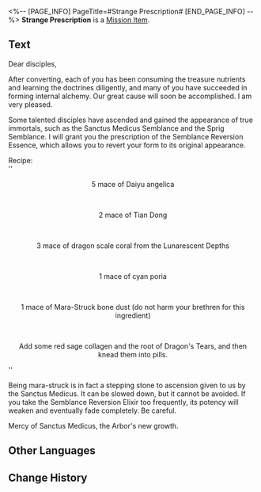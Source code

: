 <%-- [PAGE_INFO]
PageTitle=#Strange Prescription#
[END_PAGE_INFO] --%>
{{Item Infobox
|id          = 140159
|image       = Item Strange Prescription.png{{subst:void|<!--$UPLOAD:<<SpriteOutput/ItemFigures/140159.png>-<Item Strange Prescription.png>-<Item Icons>>-->}}
|type        = Mission Item
|invCategory = Missions
|rarity      = 3
|effect      = 
|description = A medical prescription. The messy writing makes one question the sanity of the author.
}}
{{Description|''"5 mace of Daiyu angelica, 3 mace of Tian Dong, mixed into the... of Xianzhou natives who have reached 600 years of age."''}}
'''Strange Prescription''' is a [[Mission Item]].

==Text==
<div align="center">{{Color|Keyword|Semblance Reversion Essence}}</div>
Dear disciples,

After converting, each of you has been consuming the treasure nutrients and learning the doctrines diligently, and many of you have succeeded in forming internal alchemy. Our great cause will soon be accomplished. I am very pleased.

Some talented disciples have ascended and gained the appearance of true immortals, such as the Sanctus Medicus Semblance and the Sprig Semblance. I will grant you the prescription of the Semblance Reversion Essence, which allows you to revert your form to its original appearance.

Recipe:<br />''<div align="center">5 mace of Daiyu angelica</div>''<br />''<div align="center">2 mace of Tian Dong</div>''<br />''<div align="center">3 mace of dragon scale coral from the Lunarescent Depths</div>''<br />''<div align="center">1 mace of cyan poria</div>''<br />''<div align="center">1 mace of Mara-Struck bone dust (do not harm your brethren for this ingredient)</div>''<br />''<div align="center">Add some red sage collagen and the root of Dragon's Tears, and then knead them into pills.</div>''

Being mara-struck is in fact a stepping stone to ascension given to us by the Sanctus Medicus. It can be slowed down, but it cannot be avoided. If you take the Semblance Reversion Elixir too frequently, its potency will weaken and eventually fade completely. Be careful.

Mercy of Sanctus Medicus, the Arbor's new growth.

==Other Languages==
{{Other Languages
|en   = Strange Prescription
|zhs  = 奇怪的药方
|zht  = 奇怪的藥方
|ja   = 怪しい薬方
|ko   = 이상한 처방전
|es   = Receta extraña
|fr   = Ordonnance étrange
|ru   = Странный рецепт
|th   = ใบสั่งยาประหลาด
|vi   = Phương Thuốc Kỳ Lạ
|de   = Seltsames Rezept
|id   = Resep Obat yang Aneh
|pt   = Prescrição Estranha
}}

==Change History==
{{Change History|1.1}}